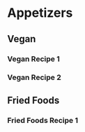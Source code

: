 # Appetizers {-}

## Vegan {-}

### Vegan Recipe 1 {-}
### Vegan Recipe 2 {-}


## Fried Foods {-}
### Fried Foods Recipe 1 {-}
